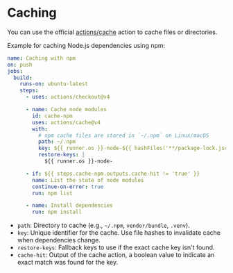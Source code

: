 # Caching

You can use the official [actions/cache](https://github.com/actions/cache) action to cache files or directories.

Example for caching Node.js dependencies using npm:
```yml {14}
name: Caching with npm
on: push
jobs:
  build:
    runs-on: ubuntu-latest
    steps:
      - uses: actions/checkout@v4

      - name: Cache node modules
        id: cache-npm
        uses: actions/cache@v4
        with:
          # npm cache files are stored in `~/.npm` on Linux/macOS
          path: ~/.npm
          key: ${{ runner.os }}-node-${{ hashFiles('**/package-lock.json') }}
          restore-keys: |
            ${{ runner.os }}-node-

      - if: ${{ steps.cache-npm.outputs.cache-hit != 'true' }}
        name: List the state of node modules
        continue-on-error: true
        run: npm list

      - name: Install dependencies
        run: npm install
```
- `path`: Directory to cache (e.g., `~/.npm`, `vendor/bundle`, `.venv`).
- `key`: Unique identifier for the cache. Use file hashes to invalidate cache when dependencies change.
- `restore-keys`: Fallback keys to use if the exact cache key isn't found.
- `cache-hit`: Output of the cache action, a boolean value to indicate an exact match was found for the key.
